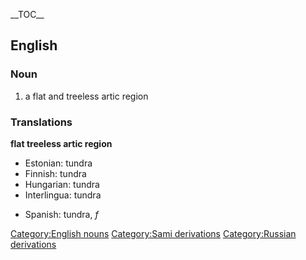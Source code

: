 {{wikipedia}}
__TOC__

==English==

=== Noun ===
#a flat and treeless artic region

=== Translations ===
<!--DefA-->'''flat treeless artic region'''
{{top}}
<!--languages from A to I go here-->
*Estonian: tundra
*Finnish: tundra
*Hungarian: tundra
*Interlingua: tundra
{{mid}}
<!--languages from J to Z go here-->
*Spanish: tundra, ''f''
{{bottom}}

[[Category:English nouns]]
[[Category:Sami derivations]]
[[Category:Russian derivations]]